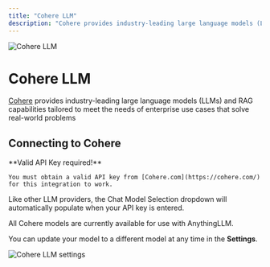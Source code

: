 ```yaml
---
title: "Cohere LLM"
description: "Cohere provides industry-leading large language models (LLMs) and RAG capabilities tailored to meet the needs of enterprise use cases that solve real-world problems"
---
```



<Image
  src="/images/anythingllm-setup/llm-configuration/cloud/cohere/thumbnail.png" 
  height={1080} 
  width={1920} 
  quality={100}
  alt="Cohere LLM"
/>


# Cohere LLM

[Cohere](https://cohere.com/) provides industry-leading large language models (LLMs) and RAG capabilities tailored to meet the needs of enterprise use cases that solve real-world problems


## Connecting to Cohere

<Callout type="info" emoji="️💡">
  **Valid API Key required!**

    You must obtain a valid API key from [Cohere.com](https://cohere.com/) for this integration to work.
</Callout>

Like other LLM providers, the Chat Model Selection dropdown will automatically populate when your API key is entered. 

All Cohere models are currently available for use with AnythingLLM.

You can update your model to a different model at any time in the **Settings**.

<Image
  src="/images/anythingllm-setup/llm-configuration/cloud/cohere/cohere-llm.png" 
  height={1080} 
  width={1920} 
  quality={100}
  alt="Cohere LLM settings"
/>
